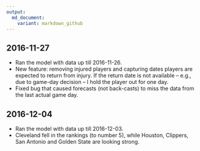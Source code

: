 ```yaml
---
output:
  md_document:
    variant: markdown_github
---
```


## 2016-11-27

* Ran the model with data up till 2016-11-26.
* New feature: removing injured players and capturing dates players are expected to return from injury. If the return date is not available -- e.g., due to game-day decision -- I hold the player out for one day.
* Fixed bug that caused forecasts (not back-casts) to miss the data from the last actual game day. 

## 2016-12-04

* Ran the model with data up till 2016-12-03.
* Cleveland fell in the rankings (to number 5), while Houston, Clippers, San Antonio and Golden State are looking strong.